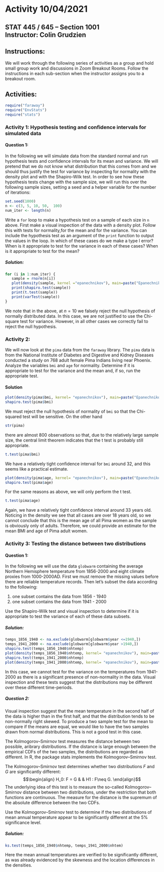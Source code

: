 # Activity 10/04/2021

## STAT 445 / 645 -- Section 1001 <br> Instructor: Colin Grudzien<br>

## Instructions:
We will work through the following series of activities as a group and hold small group work and discussions in Zoom Breakout Rooms.  Follow the instructions in each sub-section when the instructor assigns you to a breakout room.

## Activities:

```r
require("faraway")
require("EnvStats")
require("stats")
```



### Activity 1: Hypothesis testing and confidence intervals for simulated data

#### Question 1:
In the following we will simulate data from the standard normal and run hypothesis tests and confidence intervals for its mean and variance.  We will pretend that we do not know what distribution that this comes from and we should thus justify the test for variance by inspecting for normality with the density plot and with the Shapiro-Wilk test.  In order to see how these hypothesis tests change with the sample size, we will run this  over the following sample sizes, setting a seed and a helper variable for the number of iterations:

```r
set.seed(1000)
n <- c(3, 5, 10, 50,  100)
num_iter <- length(n)
```

Write a `for` loop to make a hypothesis test on a sample of each size in `n` above.  First make a visual inspection of the data with a density plot.  Follow this with tests for normality,for the mean and for the variance.  You can include the hypothesis test as an argument of the `print` function to output the values in the loop.  In which of these cases do we make a type I error?  When is it appropriate to test for the variance in each of these cases?  When is it appropriate to test for the mean?

##### Solution:

```r
for (i in 1:num_iter) {
   sample = rnorm(n[i])
   plot(density(sample, kernel ="epanechnikov"), main=paste("Epanechnikov kernel density - sample of size n=", n[i]))
   print(shapiro.test(sample))
   print(t.test(sample))
   print(varTest(sample))
}
```

We note that in the above, at $n=10$ we falsely reject the null hypothesis of normally distributed data.  In this case, we are not justified to use the Chi-square test for variance.  However, in all other cases we correctly fail to reject the null hypothesis.


### Activity 2:

We will now look at the `pima` data from the `faraway` library.  The `pima` data is from the National Institute of Diabetes and Digestive and Kidney Diseases conducted a study on 768 adult female Pima Indians living near Phoenix. Analyze the variables `bmi` and `age` for normality.  Determine if it is appropriate to test for the variance and the mean and, if so, run the appropriate test.

#### Solution

```r
plot(density(pima$bmi, kernel= "epanechnikov"), main=paste("Epanechnikov kernel density", "Pima BMI"))
shapiro.test(pima$bmi)
```

We must reject the null hypothesis of normality of `bmi` so that the Chi-squared test will be sensitive.  On the other hand
```r
str(pima)
```
there are almost 800 observations so that, due to the relatively large sample size, the central limit theorem indicates that the t test is probably still appropriate.
```r
t.test(pima$bmi)
```
We have a relatively tight confidence interval for `bmi` around 32, and this seems like a practical estimate.

```r
plot(density(pima$age, kernel= "epanechnikov"), main=paste("Epanechnikov kernel density", "Pima Age"))
shapiro.test(pima$age)
```

For the same reasons as above, we will only perform the t test.
```r
t.test(pima$age)
```
Again, we have a relatively tight confidence interval around 33 years old.  Noticing in the density we see that all cases are over 18 years old, so we cannot conclude that this is the mean age of all Pima women as the sample is obviously only of adults.  Therefore, we could provide an estimate for the mean BMI and age of Pima adult women.

### Activity 3: Testing the distance between two distributions

#### Question 1:
In the following we will use the data `globwarm` containing the average Northern Hemisphere temperature from 1856-2000 and eight climate proxies from 1000-2000AD.  First we must remove the missing values before there are reliable temperature records.  Then let's subset the data according to the following:
 
 1. one subset contains the data from 1856 - 1940
 2. one subset contains the data from 1941 - 2000

Use the Shapiro-Wilk test and visual inspection to determine if it is appropriate to test the variance of each of these data subsets.


##### Solution:
```r
temps_1856_1940 <- na.exclude(globwarm[globwarm$year <=1940,])
temps_1941_2000 <- na.exclude(globwarm[globwarm$year >1940,])
shapiro.test(temps_1856_1940$nhtemp)
plot(density(temps_1856_1940$nhtemp, kernel= "epanechnikov"), main=paste("Nothern Hemisphere mean temp 1856-1940"))
shapiro.test(temps_1941_2000$nhtemp)
plot(density(temps_1941_2000$nhtemp, kernel= "epanechnikov"), main=paste("Nothern Hemisphere mean temp 1941-2000"))
```

In this case, we cannot test for the variance on the temperatures from 1941-2000 as there is a significant presence of non-normality in the data.  Visual inspection and these tests suggest that the distributions may be different over these different time-periods. 


##### Question 2:
Visual inspection suggest that the mean temperature in the second half of the data is higher than in the first half, and that the distribution tends to be non-normally right skewed. To produce a two sample test for the mean to compare if the means are equal, we would like to have the two samples drawn from normal distributions.  This is not a good test in this case. 

The Kolmogorov–Smirnov test measures the distance between two possible, aribrary distributions. If the distance is large enough between the empirical CDFs of the two samples, the distributions are regarded as different. In R, the package stats implements the Kolmogorov–Smirnov test.

The Kolmogorov–Smirnov test determines whether two distributions $F$ and $G$ are significantly different:
$$\begin{align}
H_0: F = G & & H1 : F\neq G.
\end{align}$$
The underlying idea of this test is to measure the so-called Kolmogorov–Smirnov distance between two distributions, under the restriction that both functions are continuous. The measure for the distance is the supremum of the absolute difference between the two CDFs.

Use the  Kolmogorov–Smirnov test to determine if the two distributions of mean annual temperature appear to be significantly different at the $5\%$ significance level.

##### Solution:

```r
ks.test(temps_1856_1940$nhtemp, temps_1941_2000$nhtem)
```

Here the mean annual temperatures are verified to be significantly different, as was already evidenced by the skewness and the location differences in the densities.